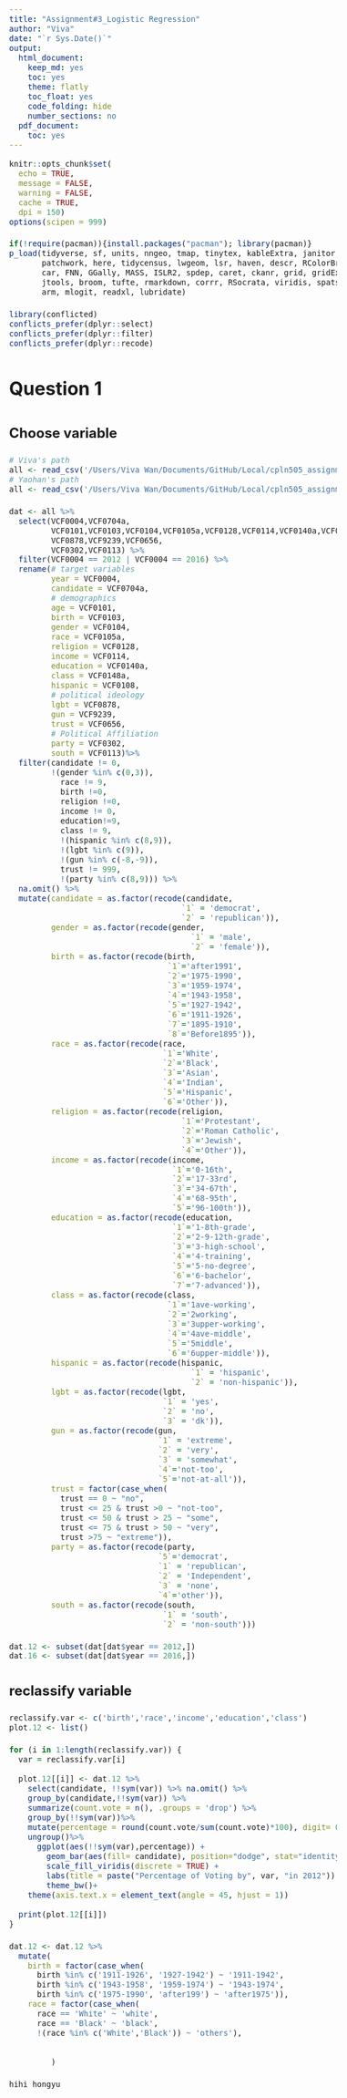 ```yaml
---
title: "Assignment#3_Logistic Regression"
author: "Viva"
date: "`r Sys.Date()`"
output:
  html_document:
    keep_md: yes
    toc: yes
    theme: flatly
    toc_float: yes
    code_folding: hide
    number_sections: no
  pdf_document:
    toc: yes
---
```


<style>
.kable thead tr th, .table thead tr th {
  text-align: left !important;}
table.kable, table.table {
  width: 100% !important;}
  body {
  line-height: 1.6;
  font-size: 16px
}
</style>


```r
knitr::opts_chunk$set(
  echo = TRUE,
  message = FALSE,
  warning = FALSE,
  cache = TRUE,
  dpi = 150)
options(scipen = 999)

if(!require(pacman)){install.packages("pacman"); library(pacman)}
p_load(tidyverse, sf, units, nngeo, tmap, tinytex, kableExtra, janitor, classInt,
       patchwork, here, tidycensus, lwgeom, lsr, haven, descr, RColorBrewer, stargazer,
       car, FNN, GGally, MASS, ISLR2, spdep, caret, ckanr, grid, gridExtra, ggcorrplot,
       jtools, broom, tufte, rmarkdown, corrr, RSocrata, viridis, spatstat, raster, knitr,
       arm, mlogit, readxl, lubridate)

library(conflicted)
conflicts_prefer(dplyr::select)
conflicts_prefer(dplyr::filter)
conflicts_prefer(dplyr::recode)
```

# Question 1
## Choose variable
```r
# Viva's path
all <- read_csv('/Users/Viva Wan/Documents/GitHub/Local/cpln505_assignment3_voting_data.csv')
# Yaohan's path
all <- read_csv('/Users/Viva Wan/Documents/GitHub/Local/cpln505_assignment3_voting_data.csv')

dat <- all %>%
  select(VCF0004,VCF0704a,
         VCF0101,VCF0103,VCF0104,VCF0105a,VCF0128,VCF0114,VCF0140a,VCF0148a,VCF0108,
         VCF0878,VCF9239,VCF0656,
         VCF0302,VCF0113) %>%
  filter(VCF0004 == 2012 | VCF0004 == 2016) %>%
  rename(# target variables
         year = VCF0004,
         candidate = VCF0704a, 
         # demographics
         age = VCF0101,
         birth = VCF0103,
         gender = VCF0104,
         race = VCF0105a,
         religion = VCF0128,
         income = VCF0114,
         education = VCF0140a,
         class = VCF0148a,
         hispanic = VCF0108,
         # political ideology
         lgbt = VCF0878,
         gun = VCF9239,
         trust = VCF0656,
         # Political Affiliation
         party = VCF0302,
         south = VCF0113)%>%
  filter(candidate != 0,
         !(gender %in% c(0,3)), 
           race != 9,
           birth !=0,
           religion !=0,
           income != 0,
           education!=9, 
           class != 9, 
           !(hispanic %in% c(8,9)),
           !(lgbt %in% c(9)), 
           !(gun %in% c(-8,-9)),
           trust != 999,
           !(party %in% c(8,9))) %>%
  na.omit() %>%
  mutate(candidate = as.factor(recode(candidate,
                                     `1` = 'democrat',
                                     `2` = 'republican')),
         gender = as.factor(recode(gender,
                                       `1` = 'male',
                                       `2` = 'female')),
         birth = as.factor(recode(birth,
                                  `1`='after1991',
                                  `2`='1975-1990',
                                  `3`='1959-1974',
                                  `4`='1943-1958',
                                  `5`='1927-1942',
                                  `6`='1911-1926',
                                  `7`='1895-1910',
                                  `8`='Before1895')),
         race = as.factor(recode(race,
                                 `1`='White',
                                 `2`='Black',
                                 `3`='Asian',
                                 `4`='Indian',
                                 `5`='Hispanic',
                                 `6`='Other')),
         religion = as.factor(recode(religion,
                                     `1`='Protestant',
                                     `2`='Roman Catholic',
                                     `3`='Jewish',
                                     `4`='Other')),
         income = as.factor(recode(income,
                                   `1`='0-16th',
                                   `2`='17-33rd',
                                   `3`='34-67th',
                                   `4`='68-95th',
                                   `5`='96-100th')),
         education = as.factor(recode(education,
                                   `1`='1-8th-grade',
                                   `2`='2-9-12th-grade',
                                   `3`='3-high-school',
                                   `4`='4-training',
                                   `5`='5-no-degree',
                                   `6`='6-bachelor',
                                   `7`='7-advanced')),
         class = as.factor(recode(class,
                                  `1`='1ave-working',
                                  `2`='2working',
                                  `3`='3upper-working',
                                  `4`='4ave-middle',
                                  `5`='5middle',
                                  `6`='6upper-middle')),
         hispanic = as.factor(recode(hispanic,
                                       `1` = 'hispanic',
                                       `2` = 'non-hispanic')),
         lgbt = as.factor(recode(lgbt,
                                 `1` = 'yes',
                                 `2` = 'no',
                                 `3` = 'dk')),
         gun = as.factor(recode(gun,
                                `1` = 'extreme',
                                `2` = 'very',
                                `3` = 'somewhat',
                                `4`='not-too',
                                `5`='not-at-all')),
         trust = factor(case_when(
           trust == 0 ~ "no",
           trust <= 25 & trust >0 ~ "not-too",
           trust <= 50 & trust > 25 ~ "some",
           trust <= 75 & trust > 50 ~ "very",
           trust >75 ~ "extreme")),
         party = as.factor(recode(party,
                                `5`='democrat',
                                `1` = 'republican',
                                `2` = 'Independent',
                                `3` = 'none',
                                `4`='other')),
         south = as.factor(recode(south,
                                 `1` = 'south',
                                 `2` = 'non-south')))

dat.12 <- subset(dat[dat$year == 2012,]) 
dat.16 <- subset(dat[dat$year == 2016,])
```

## reclassify variable
```r
reclassify.var <- c('birth','race','income','education','class')
plot.12 <- list()

for (i in 1:length(reclassify.var)) {
  var = reclassify.var[i]
  
  plot.12[[i]] <- dat.12 %>%
    select(candidate, !!sym(var)) %>% na.omit() %>%
    group_by(candidate,!!sym(var)) %>%
    summarize(count.vote = n(), .groups = 'drop') %>%
    group_by(!!sym(var))%>%
    mutate(percentage = round(count.vote/sum(count.vote)*100), digit= 0)%>%
    ungroup()%>%
      ggplot(aes(!!sym(var),percentage)) +
        geom_bar(aes(fill= candidate), position="dodge", stat="identity") +
        scale_fill_viridis(discrete = TRUE) +
        labs(title = paste("Percentage of Voting by", var, "in 2012")) +
        theme_bw()+
    theme(axis.text.x = element_text(angle = 45, hjust = 1))
  
  print(plot.12[[i]])
}

dat.12 <- dat.12 %>% 
  mutate(
    birth = factor(case_when(
      birth %in% c('1911-1926', '1927-1942') ~ '1911-1942',
      birth %in% c('1943-1958', '1959-1974') ~ '1943-1974',
      birth %in% c('1975-1990', 'after199') ~ 'after1975')),
    race = factor(case_when(
      race == 'White' ~ 'white',
      race == 'Black' ~ 'black',
      !(race %in% c('White','Black')) ~ 'others'),
      
    
         )

hihi hongyu
```